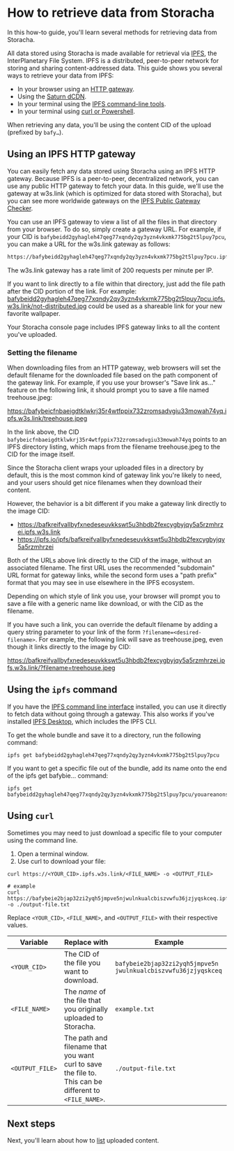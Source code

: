 
# How to retrieve data from Storacha

In this how-to guide, you'll learn several methods for retrieving data from Storacha.

All data stored using Storacha is made available for retrieval via [IPFS](https://ipfs.io/), the InterPlanetary File System. IPFS is a distributed, peer-to-peer network for storing and sharing content-addressed data. This guide shows you several ways to retrieve your data from IPFS:

- In your browser using an [HTTP gateway](/docs/how-to/retrieve/#using-an-ipfs-http-gateway).
- Using the [Saturn dCDN](https://saturn.tech/).
- In your terminal using the [IPFS command-line tools](/docs/how-to/retrieve/#using-the-ipfs-command-line).
- In your terminal using [curl or Powershell](/docs/how-to/retrieve/#using-curl-or-powershell).

When retrieving any data, you'll be using the content CID of the upload (prefixed by `bafy…`).

## Using an IPFS HTTP gateway

You can easily fetch any data stored using Storacha using an IPFS HTTP gateway. Because IPFS is a peer-to-peer, decentralized network, you can use any public HTTP gateway to fetch your data. In this guide, we'll use the gateway at w3s.link (which is optimized for data stored with Storacha), but you can see more worldwide gateways on the [IPFS Public Gateway Checker](https://ipfs.github.io/public-gateway-checker/).

You can use an IPFS gateway to view a list of all the files in that directory from your browser. To do so, simply create a gateway URL. For example, if your CID is `bafybeidd2gyhagleh47qeg77xqndy2qy3yzn4vkxmk775bg2t5lpuy7pcu`, you can make a URL for the w3s.link gateway as follows:

```sh
https://bafybeidd2gyhagleh47qeg77xqndy2qy3yzn4vkxmk775bg2t5lpuy7pcu.ipfs.w3s.link/
```

<Callout>
  The w3s.link gateway has a rate limit of 200 requests per minute per IP.
</Callout>

If you want to link directly to a file within that directory, just add the file path after the CID portion of the link. For example: [bafybeidd2gyhagleh47qeg77xqndy2qy3yzn4vkxmk775bg2t5lpuy7pcu.ipfs.w3s.link/not-distributed.jpg](https://bafybeidd2gyhagleh47qeg77xqndy2qy3yzn4vkxmk775bg2t5lpuy7pcu.ipfs.w3s.link/not-distributed.jpg) could be used as a shareable link for your new favorite wallpaper.

<Callout>
  Your Storacha console page includes IPFS gateway links to all the content you've uploaded.
</Callout>

### Setting the filename

When downloading files from an HTTP gateway, web browsers will set the default filename for the downloaded file based on the path component of the gateway link. For example, if you use your browser's "Save link as..." feature on the following link, it should prompt you to save a file named treehouse.jpeg:

https://bafybeicfnbaeigdtklwkrj35r4wtfppix732zromsadvgiu33mowah74yq.ipfs.w3s.link/treehouse.jpeg

In the link above, the CID `bafybeicfnbaeigdtklwkrj35r4wtfppix732zromsadvgiu33mowah74yq` points to an IPFS directory listing, which maps from the filename treehouse.jpeg to the CID for the image itself.

Since the Storacha client wraps your uploaded files in a directory by default, this is the most common kind of gateway link you're likely to need, and your users should get nice filenames when they download their content.

However, the behavior is a bit different if you make a gateway link directly to the image CID:

- https://bafkreifvallbyfxnedeseuvkkswt5u3hbdb2fexcygbyjqy5a5rzmhrzei.ipfs.w3s.link
- https://ipfs.io/ipfs/bafkreifvallbyfxnedeseuvkkswt5u3hbdb2fexcygbyjqy5a5rzmhrzei

Both of the URLs above link directly to the CID of the image, without an associated filename. The first URL uses the recommended "subdomain" URL format for gateway links, while the second form uses a "path prefix" format that you may see in use elsewhere in the IPFS ecosystem.

Depending on which style of link you use, your browser will prompt you to save a file with a generic name like download, or with the CID as the filename.

If you have such a link, you can override the default filename by adding a query string parameter to your link of the form `?filename=<desired-filename>`. For example, the following link will save as treehouse.jpeg, even though it links directly to the image by CID:

https://bafkreifvallbyfxnedeseuvkkswt5u3hbdb2fexcygbyjqy5a5rzmhrzei.ipfs.w3s.link/?filename=treehouse.jpeg

## Using the `ipfs` command

If you have the [IPFS command line interface](https://docs.ipfs.io/how-to/command-line-quick-start/) installed, you can use it directly to fetch data without going through a gateway. This also works if you've installed [IPFS Desktop](https://docs.ipfs.io/install/ipfs-desktop/), which includes the IPFS CLI.

To get the whole bundle and save it to a directory, run the following command:

```shell
ipfs get bafybeidd2gyhagleh47qeg77xqndy2qy3yzn4vkxmk775bg2t5lpuy7pcu
```

If you want to get a specific file out of the bundle, add its name onto the end of the ipfs get bafybie... command:

```shell
ipfs get bafybeidd2gyhagleh47qeg77xqndy2qy3yzn4vkxmk775bg2t5lpuy7pcu/youareanonsense.jpg
```

## Using `curl`

Sometimes you may need to just download a specific file to your computer using the command line.

1. Open a terminal window.
2. Use curl to download your file:

```shell
curl https://<YOUR_CID>.ipfs.w3s.link/<FILE_NAME> -o <OUTPUT_FILE>

# example
curl https://bafybeie2bjap32zi2yqh5jmpve5njwulnkualcbiszvwfu36jzjyqskceq.ipfs.w3s.link/example.txt -o ./output-file.txt
```

Replace `<YOUR_CID>`, `<FILE_NAME>`, and `<OUTPUT_FILE>` with their respective values.

| Variable | Replace with | Example |
| --- | --- | --- |
| `<YOUR_CID>` | The CID of the file you want to download. | `bafybeie2bjap32zi2yqh5jmpve5n jwulnkualcbiszvwfu36jzjyqskceq` |
| `<FILE_NAME>` | The _name_ of the file that you originally uploaded to Storacha. | `example.txt` |
| `<OUTPUT_FILE>` | The path and filename that you want curl to save the file to. This can be different to `<FILE_NAME>`. | `./output-file.txt` |

## Next steps

Next, you'll learn about how to [list](/docs/how-to/list/) uploaded content.
